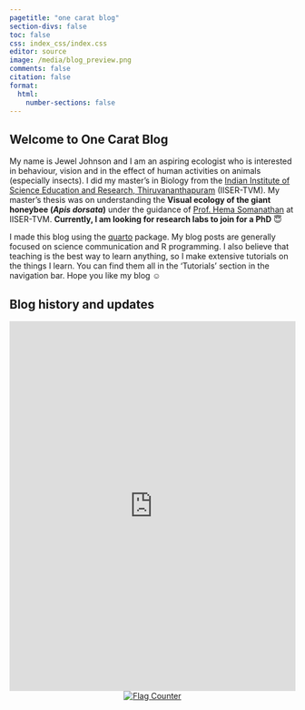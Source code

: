 ```yaml
---
pagetitle: "one carat blog"
section-divs: false
toc: false
css: index_css/index.css
editor: source
image: /media/blog_preview.png
comments: false
citation: false
format:
  html:
    number-sections: false
---
```


## Welcome to One Carat Blog

My name is Jewel Johnson and I am an aspiring ecologist who is interested in behaviour, vision and in the effect of human activities on animals (especially insects). I did my master's in Biology from the [Indian Institute of Science Education and Research, Thiruvananthapuram](https://www.iisertvm.ac.in/) (IISER-TVM). My master's thesis was on understanding the **Visual ecology of the giant honeybee (*Apis dorsata*)** under the guidance of [Prof. Hema Somanathan](https://faculty.iisertvm.ac.in/beelab/) at IISER-TVM. **Currently, I am looking for research labs to join for a PhD** 😇

I made this blog using the [quarto](https://quarto.org/) package. My blog posts are generally focused on science communication and R programming. I also believe that teaching is the best way to learn anything, so I make extensive tutorials on the things I learn. You can find them all in the 'Tutorials' section in the navigation bar. Hope you like my blog ☺️

## Blog history and updates

::: {.column-screen-inset}
<iframe src='https://cdn.knightlab.com/libs/timeline3/latest/embed/index.html?source=1x140XobOdXwflXTyN53o_0udhJAOW8SVnPgRX5iXtxE&font=Default&lang=en&initial_zoom=2&height=650' width='100%' height='650' webkitallowfullscreen mozallowfullscreen allowfullscreen frameborder='0'></iframe>
:::

<center>        
<a href="https://info.flagcounter.com/ynrK"><img src="https://s11.flagcounter.com/count2/ynrK/bg_000000/txt_FFFFFF/border_F0F0F0/columns_3/maxflags_9/viewers_0/labels_1/pageviews_1/flags_0/percent_0/" alt="Flag Counter" border="0"></a>
</center>